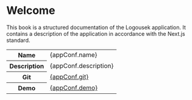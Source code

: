 
# Welcome

This book is a structured documentation of the Logousek application.
It contains a description of the application in accordance with the Next.js standard.

<table>
  <tr>
    <th>Name</th>
    <td>{appConf.name}</td>
  </tr>
  <tr>
    <th>Description</th>
    <td>{appConf.description}</td>
  </tr>
  <tr>
    <th>Git</th>
    <td>
      <a href={appConf.git}>{appConf.git}</a>
    </td>
  </tr>
  <tr>
    <th>Demo</th>
    <td>
      <a href={appConf.demo}>{appConf.demo}</a>
    </td>
  </tr>
</table>
